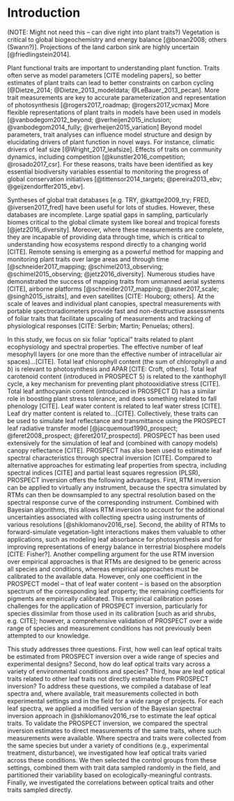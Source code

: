# Introduction

(NOTE: Might not need this -- can dive right into plant traits?)
Vegetation is critical to global biogeochemistry and energy balance [@bonan2008; others (Swann?)].
Projections of the land carbon sink are highly uncertain [@friedlingstein2014].

Plant functional traits are important to understanding plant function.
Traits often serve as model parameters [CITE modeling papers], so better estimates of plant traits can lead to better constraints on carbon cycling [@Dietze_2014; @Dietze_2013_modeldata; @LeBauer_2013_pecan].
More trait measurements are key to accurate parameterization and representation of photosynthesis [@rogers2017_roadmap; @rogers2017_vcmax]
More flexible representations of plant traits in models have been used in models [@vanbodegom2012_beyond; @verheijen2015_inclusion; @vanbodegom2014_fully; @verheijen2015_variation]
Beyond model parameters, trait analyses can influence model structure and design by elucidating drivers of plant function in novel ways.
For instance, climatic drivers of leaf size [@Wright_2017_leafsize].
Effects of traits on community dynamics, including competition [@kunstler2016_competition; @rosado2017_csr].
For these reasons, traits have been identified as key essential biodiversity variables essential to monitoring the progress of global conservation initiatives [@tittensor2014_targets; @pereira2013_ebv; @geijzendorffer2015_ebv].

Syntheses of global trait databases [e.g. TRY, @kattge2009_try; FRED, @iversen2017_fred] have been useful for lots of studies.
However, these databases are incomplete.
Large spatial gaps in sampling, particularly biomes critical to the global climate system like boreal and tropical forests [@jetz2016_diversity].
Moreover, where these measurements are complete, they are incapable of providing data through time, which is critical to understanding how ecosystems respond directly to a changing world [CITE].
Remote sensing is emerging as a powerful method for mapping and monitoring plant traits over large areas and through time [@schneider2017_mapping; @schimel2013_observing; @schimel2015_observing; @jetz2016_diversity].
Numerous studies have demonstrated the success of mapping traits from unmanned aerial systems [CITE], airborne platforms [@schneider2017_mapping; @asner2017_scale; @singh2015_istraits], and even satellites [CITE: Houborg; others].
At the scale of leaves and individual plant canopies, spectral measurements with portable spectroradiometers provide fast and non-destructive assessments of foliar traits  that facilitate upscaling of measurements and tracking of physiological responses [CITE: Serbin; Martin; Penuelas; others].

In this study, we focus on six foliar "optical" traits related to plant ecophysiology and spectral properties.
The effective number of leaf mesophyll layers (or one more than the effective number of intracellular air spaces)...[CITE].
Total leaf chlorophyll content (the sum of chlorophyll $a$ and $b$) is relevant to photosynthesis and APAR [CITE: Croft, others].
Total leaf carotenoid content (introduced in PROSPECT 5) is related to the xanthophyll cycle, a key mechanism for preventing plant photooxidiative stress [CITE].
Total leaf anthocyanin content (introduced in PROSPECT D) has a similar role in boosting plant stress tolerance, and does something related to fall phenology [CITE].
Leaf water content is related to leaf water stress [CITE].
Leaf dry matter content is related to...[CITE].
Collectively, these traits can be used to simulate leaf reflectance and transmittance using the PROSPECT leaf radiative transfer model [@jacquemoud1990_prospect; @feret2008_prospect; @feret2017_prospectd].
PROSPECT has been used extensively for the simulation of leaf and (combined with canopy models) canopy reflectance [CITE].
PROSPECT has also been used to estimate leaf spectral characteristics through spectral inversion [CITE].
Compared to alternative approaches for estimating leaf properties from spectra, including spectral indices [CITE] and partial least squares regression (PLSR), PROSPECT inversion offers the following advantages.
First, RTM inversion can be applied to virtually any instrument, because the spectra simulated by RTMs can then be downsampled to any spectral resolution based on the spectral response curve of the corresponding instrument.
Combined with Bayesian algorithms, this allows RTM inversion to account for the additional uncertainties associated with collecting spectra using instruments of various resolutions [@shiklomanov2016_rse].
Second, the ability of RTMs to forward-simulate vegetation-light interactions makes them valuable to other applications, such as modeling leaf absorbance for photosynthesis and for improving representations of energy balance in terrestrial biosphere models [CITE: Fisher?].
Another compelling argument for the use RTM inversion over empirical approaches is that RTMs are designed to be generic across all species and conditions, whereas empirical approaches must be calibrated to the available data.
However, only one coefficient in the PROSPECT model -- that of leaf water content -- is based on the absorption spectrum of the corresponding leaf property; the remaining coefficients for pigments are empirically calibrated.
This empirical calibration poses challenges for the application of PROSPECT inversion, particularly for species dissimilar from those used in its calibration [such as arid shrubs, e.g. CITE]; however, a comprehensive validation of PROSPECT over a wide range of species and measurement conditions has not previously been attempted to our knowledge.

This study addresses three questions.
First, how well can leaf optical traits be estimated from PROSPECT inversion over a wide range of species and experimental designs?
Second, how do leaf optical traits vary across a variety of environmental conditions and species?
Third, how are leaf optical traits related to other leaf traits not directly estimable from PROSPECT inversion?
To address these questions, we compiled a database of leaf spectra and, where available, trait measurements collected in both experimental settings and in the field for a wide range of projects.
For each leaf spectra, we applied a modified version of the Bayesian spectral inversion approach in @shiklomanov2016_rse to estimate the leaf optical traits.
To validate the PROSPECT inversion, we compared the spectral inversion estimates to direct measurements of the same traits, where such measurements were available.
Where spectra and traits were collected from the same species but under a variety of conditions (e.g., experimental treatment, disturbance), we investigated how leaf optical traits varied across these conditions.
We then selected the control groups from these settings, combined them with trait data sampled randomly in the field, and partitioned their variability based on ecologically-meaningful contrasts.
Finally, we investigated the correlations between optical traits and other traits sampled directly.
